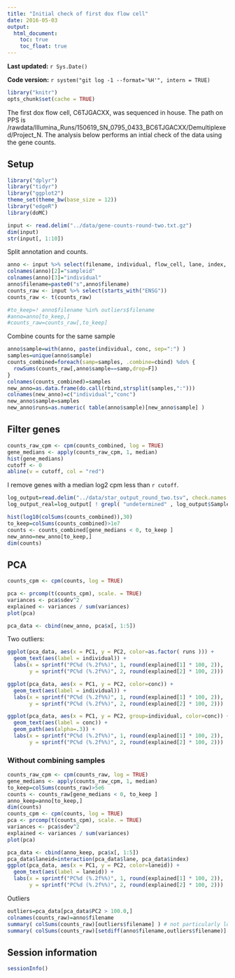 ```yaml
---
title: "Initial check of first dox flow cell"
date: 2016-05-03
output:
  html_document:
    toc: true
    toc_float: true
---
```


**Last updated:** `r Sys.Date()`

**Code version:** `r system("git log -1 --format='%H'", intern = TRUE)`

```r
library("knitr")
opts_chunk$set(cache = TRUE)
```


The first dox flow cell, C6TJGACXX, was sequenced in house.
The path on PPS is /rawdata/Illumina_Runs/150619_SN_0795_0433_BC6TJGACXX/Demultiplexed/Project_N.
The analysis below performs an intial check of the data using the gene counts.

## Setup

```r
library("dplyr")
library("tidyr")
library("ggplot2")
theme_set(theme_bw(base_size = 12))
library("edgeR")
library(doMC)
```


```r
input <- read.delim("../data/gene-counts-round-two.txt.gz")
dim(input)
str(input[, 1:10])
```

Split annotation and counts.

```r
anno <- input %>% select(filename, individual, flow_cell, lane, index, conc)
colnames(anno)[2]="sampleid"
colnames(anno)[3]="individual"
anno$filename=paste0("s",anno$filename)
counts_raw <- input %>% select(starts_with("ENSG")) 
counts_raw <- t(counts_raw)

#to_keep=! anno$filename %in% outliers$filename
#anno=anno[to_keep,]
#counts_raw=counts_raw[,to_keep]
```

Combine counts for the same sample
```r
anno$sample=with(anno, paste(individual, conc, sep=":") )
samples=unique(anno$sample)
counts_combined=foreach(samp=samples, .combine=cbind) %do% {
  rowSums(counts_raw[,anno$sample==samp,drop=F])
}
colnames(counts_combined)=samples
new_anno=as.data.frame(do.call(rbind,strsplit(samples,":")))
colnames(new_anno)=c("individual","conc")
new_anno$sample=samples
new_anno$runs=as.numeric( table(anno$sample)[new_anno$sample] )
```

## Filter genes

```r
counts_raw_cpm <- cpm(counts_combined, log = TRUE)
gene_medians <- apply(counts_raw_cpm, 1, median)
hist(gene_medians)
cutoff <- 0
abline(v = cutoff, col = "red")
```

I remove genes with a median log2 cpm less than `r cutoff`.

```r
log_output=read.delim("../data/star_output_round_two.tsv", check.names = F, stringsAsFactors = F)
log_output_real=log_output[ ! grepl( "undetermined" , log_output$Sample ), ]

hist(log10(colSums(counts_combined)),30)
to_keep=colSums(counts_combined)>1e7
counts <- counts_combined[gene_medians < 0, to_keep ]
new_anno=new_anno[to_keep,]
dim(counts)
```

## PCA

```r
counts_cpm <- cpm(counts, log = TRUE)
```

```r
pca <- prcomp(t(counts_cpm), scale. = TRUE)
variances <- pca$sdev^2
explained <- variances / sum(variances)
plot(pca)
```

```r
pca_data <- cbind(new_anno, pca$x[, 1:5])
```

Two outliers:

```r
ggplot(pca_data, aes(x = PC1, y = PC2, color=as.factor( runs ))) +
  geom_text(aes(label = individual)) +
  labs(x = sprintf("PC%d (%.2f%%)", 1, round(explained[1] * 100, 2)),
       y = sprintf("PC%d (%.2f%%)", 2, round(explained[2] * 100, 2)))
```

```r
ggplot(pca_data, aes(x = PC1, y = PC2, color=conc)) +
  geom_text(aes(label = individual)) +
  labs(x = sprintf("PC%d (%.2f%%)", 1, round(explained[1] * 100, 2)),
       y = sprintf("PC%d (%.2f%%)", 2, round(explained[2] * 100, 2)))
```

```r
ggplot(pca_data, aes(x = PC1, y = PC2, group=individual, color=conc)) +
  geom_text(aes(label = conc)) +
  geom_path(aes(alpha=.3)) +
  labs(x = sprintf("PC%d (%.2f%%)", 1, round(explained[1] * 100, 2)),
       y = sprintf("PC%d (%.2f%%)", 2, round(explained[2] * 100, 2)))
```

### Without combining samples

```r
counts_raw_cpm <- cpm(counts_raw, log = TRUE)
gene_medians <- apply(counts_raw_cpm, 1, median)
to_keep=colSums(counts_raw)>5e6
counts <- counts_raw[gene_medians < 0, to_keep ]
anno_keep=anno[to_keep,]
dim(counts)
counts_cpm <- cpm(counts, log = TRUE)
pca <- prcomp(t(counts_cpm), scale. = TRUE)
variances <- pca$sdev^2
explained <- variances / sum(variances)
plot(pca)
```

```r
pca_data <- cbind(anno_keep, pca$x[, 1:5])
pca_data$laneid=interaction(pca_data$lane, pca_data$index)
ggplot(pca_data, aes(x = PC1, y = PC2, color=laneid)) +
  geom_text(aes(label = laneid)) +
  labs(x = sprintf("PC%d (%.2f%%)", 1, round(explained[1] * 100, 2)),
       y = sprintf("PC%d (%.2f%%)", 2, round(explained[2] * 100, 2)))
```

Outliers 
```r
outliers=pca_data[pca_data$PC2 > 100.0,]
colnames(counts_raw)=anno$filename
summary( colSums(counts_raw)[outliers$filename] ) # not particularly low
summary( colSums(counts_raw)[setdiff(anno$filename,outliers$filename)] )
```

## Session information

```r
sessionInfo()
```

